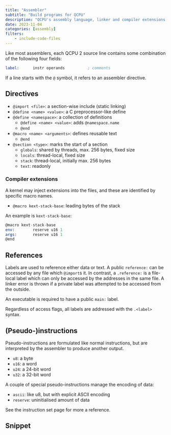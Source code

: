 ```yaml
---
title: "Assembler"
subtitle: "Build programs for QCPU"
description: "QCPU's assembly language, linker and compiler extensions."
date: 2023-11-04
categories: [assembly]
filters:
    - include-code-files
---
```


<!--
TODO: Kernel/operating system (boot procedure), filesystem, interrupts
-->

Like most assemblers, each QCPU 2 source line contains some combination of the
following four fields:

```.asm
label:      instr operands          ; comments
```

If a line starts with the `@` symbol, it refers to an assembler directive.

## Directives

- `@import <file>`: a section-wise include (static linking)
- `@define <name> <value>`: a C preprocessor-like define
- `@define <namespace>`: a collection of definitions
    - `@define <name> <value>`: adds `@namespace.name`
    - `@end`
- `@macro <name> <arguments>`: defines reusable text
    - `@end`
- `@section <type>`: marks the start of a section
    - `globals`: shared by threads, max. 256 bytes, fixed size
    - `locals`: thread-local, fixed size
    - `stack`: thread-local, initially max. 256 bytes
    - `text`: readonly

### Compiler extensions

A kernel may inject extensions into the files, and these are identified by
specific macro names.

- `@macro kext-stack-base`: leading bytes of the stack

An example is `kext-stack-base`:

```.asm
@macro kext-stack-base
env:        reserve u16 1
args:       reserve u16 1
@end
```

## References

Labels are used to reference either data or text. A public `reference:` can be
accessed by any file which `@import`s it. In contrast, a `.reference:` is a
file-local label which can only be accessed by the addresses in the same file. A
linker error is thrown if a private label was attempted to be accessed from the
outside.

An executable is required to have a public `main:` label.

Regardless of access flags, all labels are addressed with the `.<label>` syntax.

## (Pseudo-)instructions

Pseudo-instructions are formulated like normal instructions, but are interpreted
by the assembler to produce another output.

- `u8`: a byte
- `u16`: a word
- `u24`: a 24-bit word
- `u32`: a 32-bit word

A couple of special pseudo-instructions manage the encoding of data:

- `ascii`: like u8, but with explicit ASCII encoding
- `reserve`: uninitialised amount of data

See the instruction set page for more a reference.

## Snippet

```.asm
```
